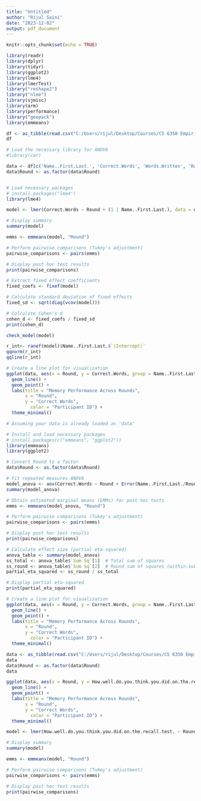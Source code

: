 ---
title: "Untitled"
author: "Rijul Saini"
date: "2023-12-02"
output: pdf_document
---

```{r setup, include=FALSE}
knitr::opts_chunk$set(echo = TRUE)
```

```{r}
library(readr)
library(dplyr)
library(tidyr)
library(ggplot2)
library(lme4)
library(lmerTest)
library("reshape2")
library("nlme")
library(sjmisc)
library(arm)
library(performance)
library("geepack")
library(emmeans)
```

```{r}
df <- as_tibble(read.csv("C:/Users/rijul/Desktop/Courses/CS 6350 Empirical Research Methods/Team Works/response_data.csv"))
df

```

```{r}
# Load the necessary library for ANOVA
#library(car)

data <- df[c('Name..First.Last.', 'Correct.Words', 'Words.Written', 'Round')]
data$Round <- as.factor(data$Round)


# Load necessary packages
# install.packages("lme4")
library(lme4)

model <- lmer(Correct.Words ~ Round + (1 | Name..First.Last.), data = data)

# Display summary
summary(model)

emms <- emmeans(model, "Round")

# Perform pairwise comparisons (Tukey's adjustment)
pairwise_comparisons <- pairs(emms)

# Display post hoc test results
print(pairwise_comparisons)

# Extract fixed effect coefficients
fixed_coefs <- fixef(model)

# Calculate standard deviation of fixed effects
fixed_sd <- sqrt(diag(vcov(model)))

# Calculate Cohen's d
cohen_d <- fixed_coefs / fixed_sd
print(cohen_d)

check_model(model)

r_int<- ranef(model)$Name..First.Last.$`(Intercept)`
qqnorm(r_int)
qqline(r_int)

# Create a line plot for visualization
ggplot(data, aes(x = Round, y = Correct.Words, group = Name..First.Last., color = Name..First.Last.)) +
  geom_line() +
  geom_point() +
  labs(title = "Memory Performance Across Rounds",
       x = "Round",
       y = "Correct Words",
  		 color = "Participant ID") +
  theme_minimal()
```

```{r}
# Assuming your data is already loaded as 'data'

# Install and load necessary packages
# install.packages(c("emmeans", "ggplot2"))
library(emmeans)
library(ggplot2)

# Convert Round to a factor
data$Round <- as.factor(data$Round)

# Fit repeated measures ANOVA
model_anova <- aov(Correct.Words ~ Round + Error(Name..First.Last./Round), data = data)
summary(model_anova)

# Obtain estimated marginal means (EMMs) for post hoc tests
emms <- emmeans(model_anova, "Round")

# Perform pairwise comparisons (Tukey's adjustment)
pairwise_comparisons <- pairs(emms)

# Display post hoc test results
print(pairwise_comparisons)

# Calculate effect size (partial eta-squared)
anova_table <- summary(model_anova)
ss_total <- anova_table$`Sum Sq`[1]  # Total sum of squares
ss_round <- anova_table$`Sum Sq`[2]  # Round sum of squares (within-subjects)
partial_eta_squared <- ss_round / ss_total

# Display partial eta-squared
print(partial_eta_squared)

# Create a line plot for visualization
ggplot(data, aes(x = Round, y = Correct.Words, group = Name..First.Last., color = Name..First.Last.)) +
  geom_line() +
  geom_point() +
  labs(title = "Memory Performance Across Rounds",
       x = "Round",
       y = "Correct Words",
  		 color = "Participant ID") +
  theme_minimal()


```

```{r}

data <- as_tibble(read.csv("C:/Users/rijul/Desktop/Courses/CS 6350 Empirical Research Methods/Team Works/response_data1.csv"))
data
data$Round <- as.factor(data$Round)
data

ggplot(data, aes(x = Round, y = How.well.do.you.think.you.did.on.the.recall.test., group = Name..First.Last., color = Name..First.Last.)) +
  geom_line() +
  geom_point() +
  labs(title = "Memory Performance Across Rounds",
       x = "Round",
       y = "Correct Words",
  		 color = "Participant ID") +
  theme_minimal()

model <- lmer(How.well.do.you.think.you.did.on.the.recall.test. ~ Round + (1 | Name..First.Last.), data = data)

# Display summary
summary(model)

emms <- emmeans(model, "Round")

# Perform pairwise comparisons (Tukey's adjustment)
pairwise_comparisons <- pairs(emms)

# Display post hoc test results
print(pairwise_comparisons)
```

